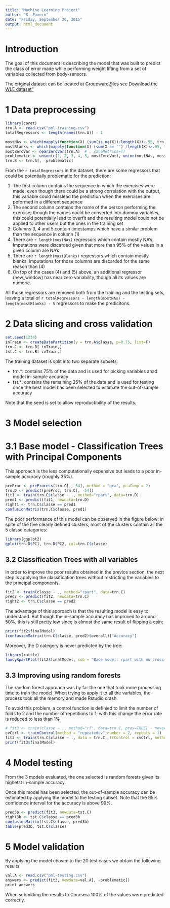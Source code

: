 ```yaml
---
title: "Machine Learning Project"
author: "R. Panero"
date: "Friday, September 26, 2015"
output: html_document
---
```


# Introduction

The goal of this document is describing the model that was built to predict the 
class of error made while performing weight lifting from a set of variables 
collected from body-sensors.

The original dataset can be located at 
<a href="http://groupware.les.inf.puc-rio.br/har">Groupware@les</a>
see
<a href="http://groupware.les.inf.puc-rio.br/static/WLE/WearableComputing_weight_lifting_exercises_biceps_curl_variations.csv">Download the WLE dataset"</a>

# 1 Data preprocessing

```r
library(caret)
trn.A <- read.csv("pml-training.csv")
totalRegressors <- length(names(trn.A)) - 1

mostNAs <- which(mapply(function(X) (sum(is.na(X))/length(X))>.95, trn.A))
mostBlanks <- which(mapply(function(X) (sum(X == "") /length(X))>.95, trn.A))
mostZeroVar <- nearZeroVar(trn.A)  # , saveMetrics=T)
problematic <- union(c(1, 2, 3, 4, 5, mostZeroVar), union(mostNAs, mostBlanks))
trn.B <- trn.A[, -problematic]
```


From the `r totalRegressors` in the dataset, there are some regressors that could 
be potentially problematic for the prediction:

1. The first column contains the sequence in which the exercises were made; even though
there could be a strong correlation with the output, this variable could misslead
the prediction when the exercises are peformed in a different sequence
2. The second column contains the name of the person performing the exercise; though the
names could be converted into dummy variables, this could potentially lead to 
overfit and the resulting model could not be applied to other users but the ones
in the training set
3.  Columns 3, 4 and 5 contain timestamps which have a similar problem than the 
sequence in column (1)
4. There are `r length(mostNAs)` regressors which contain mostly NA's. Imputations
were discarded given that more than 95% of the values in a given column are NA's
5. There are `r length(mostBlanks)` regressors which contain mostly blanks; imputations
for those columns are discarded for the same reason than (4)
6. On top of the cases (4) and (5) above, an additional regressor (new_window) has 
near zero variability, though all its values are numeric.

All those regressors are removed both from the training and the testing 
sets, leaving a total of `r totalRegressors - length(mostNAs) - length(mostBlanks) - 5` 
regressors to make the predicitons.



# 2 Data slicing and cross validation

```r
set.seed(1234)
inTrain <- createDataPartition(y = trn.A$classe, p=0.75, list=F)
trn.C <- trn.B[ inTrain,]
tst.C <- trn.B[-inTrain,]
```

The training dataset is split into two separate subsets:

- trn.*: contains 75% of the data and is used for picking variables anad model 
in-sample accuracy
- tst.*: contains the remaining 25% of the data and is used for testing once the
best model has been selected to estimate the out-of-sample accuracy

Note that the seed is set to allow reproductibility of the results.


# 3 Model selection

# 3.1 Base model - Classification Trees with Principal Components

This approach is the less computationally expensive but leads to a poor 
in-sample accuracy (roughly 35%). 

```r
preProc <- preProcess(trn.C[ ,-54], method = "pca", pcaComp = 2)
trn.D <- predict(preProc, trn.C[, -54])
fit1 <- train(trn.C$classe ~ ., method="rpart", data=trn.D)
pred1 <- predict(fit1, newdata=trn.D)
right1 <- trn.C$classe == pred1
confusionMatrix(trn.C$classe, pred1)
```

The poor performance of this model can be observed in the figure below:
in spite of the five clearly defined clusters, most of the clusters contain
all the 5 classe catagories:

```r
library(ggplot2)
qplot(trn.D$PC1, trn.D$PC2, col=trn.C$classe)
```



## 3.2 Classification Trees with all variables

In order to improve the poor results obtained in the previos section, the next
step is applying the classification trees without restricting the variables to 
the principal components.

```r
fit2 <- train(classe ~ ., method="rpart", data=trn.C)
pred2 <- predict(fit2, newdata=trn.C)
right2 <- trn.C$classe == pred2
```

The advantage of this approach is that the resulting model is easy to understand. 
But though the in-sample accuracy has improved to around 50%, this is still 
pretty low since is almost the same result of flipping a coin; 

```r
print(fit2$finalModel)
(confusionMatrix(trn.C$classe, pred2)$overall)["Accuracy"]
```


Moreover, the D category is never predicted by the tree:

```r
library(rattle)
fancyRpartPlot(fit2$finalModel, sub = "Base model: rpart with no cross-validation")    
```



## 3.3 Improving using random forests

The random forest approach was by far the one that took more processing time 
to train the model. When trying to apply it to all the variables, the process
took all the memory and made Rstudio crash. 

To avoid this problem, a control function is definied to limit the number of 
folds to 2 and the number of repetitions to 1; with this change the error rate
is reduced to less than 1%

```r
# fit3 <- train(classe ~ ., method="rf", data=trn.C, prox=TRUE) - never ends
cvCtrl <- trainControl(method = "repeatedcv",number = 2, repeats = 1)
fit3 <- train(trn.C$classe ~ ., data = trn.C, trControl = cvCtrl, method = "rf")
print(fit3$finalModel)
```


# 4 Model testing
From the 3 models evaluated, the one selected is random forests given its highetst
in-sample accuracy. 

Once this model has been selected, the out-of-sample accuracy can be estimated
by applying the model to the testing subset. Note that the 95% confidence 
interval for the accuracy is above 99%.

```r
pred3b <- predict(fit3, newdata=tst.C)
right3b <- tst.C$classe == pred3b
confusionMatrix(tst.C$classe, pred3b)
table(pred3b, tst.C$classe)
```

# 5 Model validation

By applying the model chosen to the 20 test cases we obtain the following results:
```r
val.A <- read.csv("pml-testing.csv")
answers <- predict(fit3, newdata=val.A[, -problematic])
print answers
```


When submitting the results to Coursera 100% of the values were predicted correctly.
